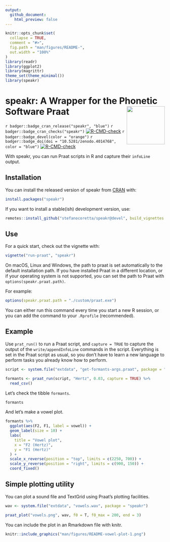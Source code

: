 ```yaml
---
output:
  github_document:
    html_preview: false
---
```


<!-- README.md is generated from README.Rmd. Please edit that file -->

```r
knitr::opts_chunk$set(
  collapse = TRUE,
  comment = "#>",
  fig.path = "man/figures/README-",
  out.width = "100%"
)
library(readr)
library(ggplot2)
library(magrittr)
theme_set(theme_minimal())
library(speakr)
```

# speakr: A Wrapper for the Phonetic Software Praat <img src='man/figures/logo.png' style="float: right;" height="120" />

<!-- badges: start -->
`r badger::badge_cran_release("speakr", "blue")`
`r badger::badge_cran_checks("speakr")`
[![R-CMD-check](https://github.com/stefanocoretta/speakr/workflows/R-CMD-check/badge.svg)](https://github.com/stefanocoretta/speakr/actions)
`r badger::badge_devel(color = "orange")`
`r badger::badge_doi(doi = "10.5281/zenodo.4014768", color = "blue")`
[![R-CMD-check](https://github.com/stefanocoretta/speakr/actions/workflows/R-CMD-check.yaml/badge.svg)](https://github.com/stefanocoretta/speakr/actions/workflows/R-CMD-check.yaml)
<!-- badges: end -->

With speakr, you can run Praat scripts in R and capture their `infoLine` output.

## Installation

You can install the released version of speakr from [CRAN](https://CRAN.R-project.org) with:

``` r
install.packages("speakr")
```

If you want to install a stable(ish) development version, use:

``` r
remotes::install_github("stefanocoretta/speakr@devel", build_vignettes = TRUE)
```

## Use

For a quick start, check out the vignette with:

``` r
vignette("run-praat", "speakr")
```

On macOS, Linux and Windows, the path to praat is set automatically to the default installation path.
If you have installed Praat in a different location, or if your operating system is not supported, you can set the path to Praat with `options(speakr.praat.path)`.

For example:

``` r
options(speakr.praat.path = "./custom/praat.exe")
```

You can either run this command every time you start a new R session, or you can add the command to your `.Rprofile` (recommended).

## Example

Use `prat_run()` to run a Praat script, and `capture = TRUE` to capture the output of the `write/appendInfoLine` commands in the script.
Everything is set in the Praat script as usual, so you don't have to learn a new language to perform tasks you already know how to perform.

```r
script <- system.file("extdata", "get-formants-args.praat", package = "speakr")

formants <- praat_run(script, "Hertz", 0.03, capture = TRUE) %>%
  read_csv()
```

Let's check the tibble `formants`.

```r
formants
```

And let's make a vowel plot.

```r
formants %>%
  ggplot(aes(F2, F1, label = vowel)) +
  geom_label(size = 10) +
  labs(
    title = "Vowel plot",
    x = "F2 (Hertz)",
    y = "F1 (Hertz)"
  ) +
  scale_x_reverse(position = "top", limits = c(2250, 700)) +
  scale_y_reverse(position = "right", limits = c(900, 150)) +
  coord_fixed()
```

## Simple plotting utility

You can plot a sound file and TextGrid using Praat's plotting facilities.

```r
wav <- system.file("extdata", "vowels.wav", package = "speakr")

praat_plot("vowels.png", wav, f0 = T, f0_max = 200, end = 3)
```

You can include the plot in an Rmarkdown file with knitr.

```r
knitr::include_graphics("man/figures/README-vowel-plot-1.png")
```

